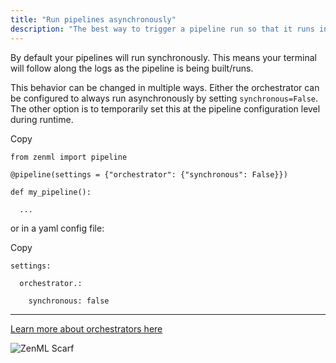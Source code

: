 ```yaml
---
title: "Run pipelines asynchronously"
description: "The best way to trigger a pipeline run so that it runs in the background"
---
```


By default your pipelines will run synchronously. This means your terminal will follow along the logs as the pipeline is being built/runs.

This behavior can be changed in multiple ways. Either the orchestrator can be configured to always run asynchronously by setting `synchronous=False`. The other option is to temporarily set this at the pipeline configuration level during runtime.

Copy

```
from zenml import pipeline

@pipeline(settings = {"orchestrator": {"synchronous": False}})

def my_pipeline():

  ...
```

or in a yaml config file:

Copy

```
settings:

  orchestrator.:

    synchronous: false
```

---

[Learn more about orchestrators here](/stack-components/orchestrators)

![ZenML Scarf](/images/how-to/build-pipelines)